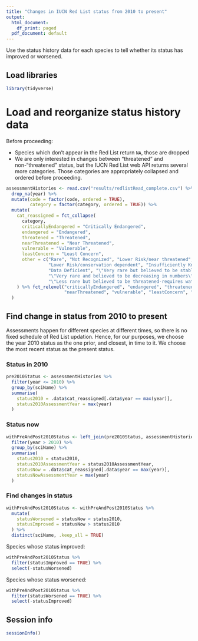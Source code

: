 ```yaml
---
title: "Changes in IUCN Red List status from 2010 to present"
output:
  html_document:
    df_print: paged
  pdf_document: default
---
```


Use the status history data for each species to tell whether its status has improved or worsened.

## Load libraries

```r
library(tidyverse)
```

# Load and reorganize status history data 

Before proceeding: 

* Species which don't appear in the Red List return `NA`, those are dropped 
* We are only interested in changes between "threatened" and non-"threatened" status, but the IUCN Red List web API returns several more categories. Those categories are appropriately collapsed and ordered before proceeding.

```r
assessmentHistories <- read.csv("results/redlistRead_complete.csv") %>% 
  drop_na(year) %>% 
  mutate(code = factor(code, ordered = TRUE),
         category = factor(category, ordered = TRUE)) %>% 
  mutate(
    cat_reassigned = fct_collapse(
      category,
      criticallyEndangered = "Critically Endangered",
      endangered = "Endangered",
      threatened = "Threatened",
      nearThreatened = "Near Threatened",
      vulnerable = "Vulnerable",
      leastConcern = "Least Concern",
      other = c("Rare", "Not Recognized", "Lower Risk/near threatened", "Lower Risk/least concern",
                "Lower Risk/conservation dependent", "Insufficiently Known", "Indeterminate",
                "Data Deficient", "\"Very rare but believed to be stable or increasing\"",
                "\"Very rare and believed to be decreasing in numbers\"",
                "\"Less rare but believed to be threatened-requires watching\"")
    ) %>% fct_relevel("criticallyEndangered", "endangered", "threatened",
                      "nearThreatened", "vulnerable", "leastConcern", "other")
  )
```
## Find change in status from 2010 to present

Assessments happen for different species at different times, so there is no fixed schedule of Red List updation. Hence, for our purposes, we choose the year 2010 status as the one prior, and closest, in time to it. We choose the most recent status as the present status.

### Status in 2010

```r
pre2010Status <- assessmentHistories %>% 
  filter(year <= 2010) %>% 
  group_by(sciName) %>% 
  summarise(
    status2010 = .data$cat_reassigned[.data$year == max(year)],
    status2010AssessmentYear = max(year)
  )
```

### Status now

```r
withPreAndPost2010Status <- left_join(pre2010Status, assessmentHistories, by = "sciName") %>% 
  filter(year > 2010) %>% 
  group_by(sciName) %>% 
  summarise(
    status2010 = status2010,
    status2010AssessmentYear = status2010AssessmentYear,
    statusNow = .data$cat_reassigned[.data$year == max(year)],
    statusNowAssessmentYear = max(year)
  )
```

### Find changes in status

```r
withPreAndPost2010Status <- withPreAndPost2010Status %>% 
  mutate(
    statusWorsened = statusNow < status2010,
    statusImproved = statusNow > status2010
  ) %>% 
  distinct(sciName, .keep_all = TRUE)
```

Species whose status improved:
```r
withPreAndPost2010Status %>%
  filter(statusImproved == TRUE) %>% 
  select(-statusWorsened)
```

Species whose status worsened:
```r
withPreAndPost2010Status %>%
  filter(statusWorsened == TRUE) %>% 
  select(-statusImproved)
```

## Session info

```r
sessionInfo()
```
